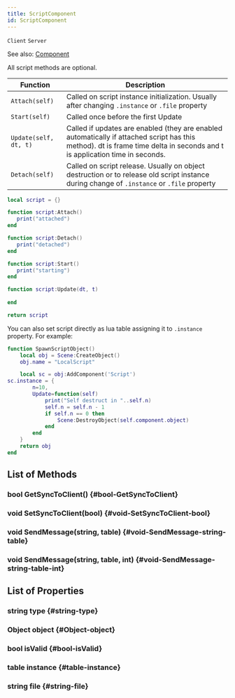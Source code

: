 ```yaml
---
title: ScriptComponent
id: ScriptComponent
---
```

`Client`
`Server`

See also: [Component](Component)

All script methods are optional.

| Function | Description |
| - | - |
| `Attach(self)` | Called on script instance initialization. Usually after changing `.instance` or `.file` property |
| `Start(self)` | Called once before the first Update |
| `Update(self, dt, t)` | Called if updates are enabled (they are enabled automatically if attached script has this method). dt is frame time delta in seconds and t is application time in seconds. |
| `Detach(self)` | Called on script release. Usually on object destruction or to release old script instance during change of `.instance` or `.file` property |


```lua title="component.lua"
local script = {}

function script:Attach()
   print("attached") 
end

function script:Detach()
   print("detached") 
end

function script:Start()
   print("starting") 
end

function script:Update(dt, t)
   
end

return script
```


You can also set script directly as lua table assigning it to `.instance` property. For example:

```lua
function SpawnScriptObject()
	local obj = Scene:CreateObject()
	obj.name = "LocalScript"

	local sc = obj:AddComponent('Script')
sc.instance = {
		n=10,
		Update=function(self)
			print("Self destruct in "..self.n)
			self.n = self.n - 1
			if self.n == 0 then
				Scene:DestroyObject(self.component.object)
			end
		end
	}	
	return obj	
end
```

## List of Methods

### bool GetSyncToClient() {#bool-GetSyncToClient}

### void SetSyncToClient(bool) {#void-SetSyncToClient-bool}

### void SendMessage(string, table) {#void-SendMessage-string-table}

### void SendMessage(string, table, int) {#void-SendMessage-string-table-int}

## List of Properties

### string type {#string-type}

### Object object {#Object-object}

### bool isValid {#bool-isValid}

### table instance {#table-instance}

### string file {#string-file}

